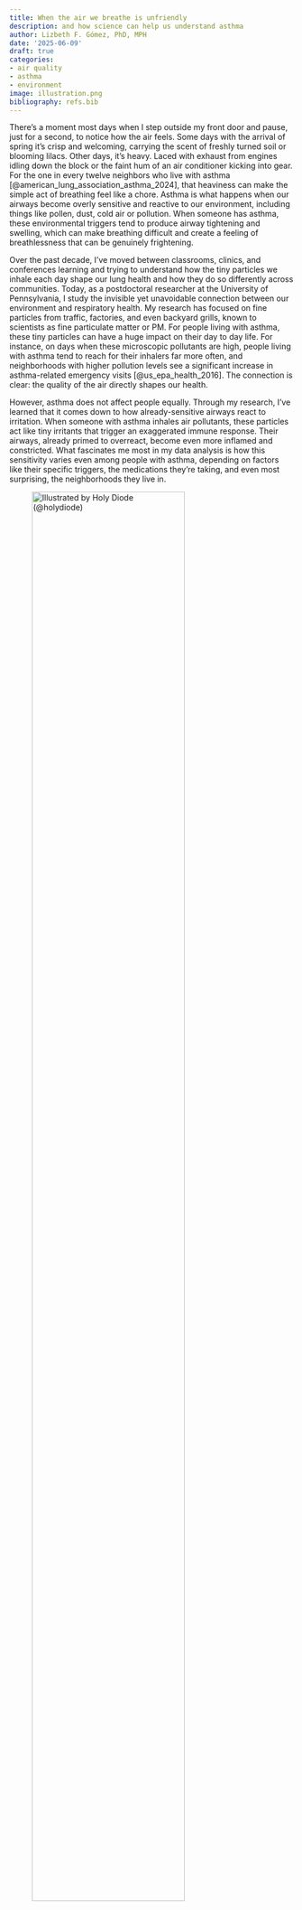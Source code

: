 ```yaml
---
title: When the air we breathe is unfriendly
description: and how science can help us understand asthma
author: Lizbeth F. Gómez, PhD, MPH
date: '2025-06-09'
draft: true
categories:
- air quality
- asthma
- environment
image: illustration.png
bibliography: refs.bib
---
```


There's a moment most days when I step outside my front door and pause, just for
a second, to notice how the air feels. Some days with the arrival of spring it's
crisp and welcoming, carrying the scent of freshly turned soil or blooming
lilacs. Other days, it's heavy. Laced with exhaust from engines idling down the
block or the faint hum of an air conditioner kicking into gear. For the one in
every twelve neighbors who live with asthma
[@american_lung_association_asthma_2024], that heaviness can make the simple act
of breathing feel like a chore. Asthma is what happens when our airways become
overly sensitive and reactive to our environment, including things like pollen,
dust, cold air or pollution. When someone has asthma, these environmental
triggers tend to produce airway tightening and swelling, which can make
breathing difficult and create a feeling of breathlessness that can be genuinely
frightening.

Over the past decade, I've moved between classrooms, clinics, and conferences
learning and trying to understand how the tiny particles we inhale each day
shape our lung health and how they do so differently across communities. Today,
as a postdoctoral researcher at the University of Pennsylvania, I study the
invisible yet unavoidable connection between our environment and respiratory
health. My research has focused on fine particles from traffic, factories, and
even backyard grills, known to scientists as fine particulate matter or PM. For
people living with asthma, these tiny particles can have a huge impact on their
day to day life. For instance, on days when these microscopic pollutants are
high, people living with asthma tend to reach for their inhalers far more often,
and neighborhoods with higher pollution levels see a significant increase in
asthma-related emergency visits [@us_epa_health_2016]. The connection is clear:
the quality of the air directly shapes our health.

However, asthma does not affect people equally. Through my research, I've
learned that it comes down to how already-sensitive airways react to irritation.
When someone with asthma inhales air pollutants, these particles act like tiny
irritants that trigger an exaggerated immune response. Their airways, already
primed to overreact, become even more inflamed and constricted. What fascinates
me most in my data analysis is how this sensitivity varies even among people
with asthma, depending on factors like their specific triggers, the medications
they're taking, and even most surprising, the neighborhoods they live in.

::: {.flex-container .align-center}
![Illustrated by <a href="https://www.holydiode.com/">Holy Diode</a> (<a href="https://www.instagram.com/holy.diode/">\@holydiode</a>)](illustration.png){width=80%}
:::

Asthma is not simply a story of invisible particles and scientific measurements.
It's also about lived experiences. About kids who hesitate on playgrounds,
friends who limit their outings on smoky wildfire days, hazy summer evenings,
and neighbors who rearrange their days based on air quality alerts. Asthma
brings to light something deeply human: our vulnerability to the environment we
live in. What strikes me most as a scientist is how changeable this situation
really is. While genetics do matter, our environment and the air we collectively
breathe often tip the scale between health and illness. In recent years,
innovative treatments tailored to individuals' allergic profiles and specific
environmental triggers have become increasingly available, significantly
reducing hospital visits. At a community level, we've learned that neighborhoods
with more green spaces, parks, trees, and community gardens have lower asthma
rates. These are practical and attainable local solutions that, if well funded
and advocated for, can benefit everyone.

Even at home, we can improve our indoor air quality through seemingly modest
steps like maintaining good ventilation, choosing household plants known to
absorb pollutants, or routinely checking for allergens such as mold or dust
mites. These steps may seem small, yet together they can significantly ease the
daily struggles of people living with asthma. Asthma is a reminder that air
doesn't respect fences or boundaries. What circulates through one home
inevitably touches another. In this interconnectedness lies a powerful
opportunity to combine scientific understanding with community-driven actions.
In the community-engaged work that I have done, I consistently champion the idea
that we can collectively make our neighborhoods healthier by making our voices
heard to policymakers who, at the end of the day, can enact meaningful changes
when it comes to regulating pollution.

As a researcher, my goal is to help develop treatments that specifically
consider air pollution and other environmental factors. In the future, I hope to
see doctors and scientists routinely working together, using air-quality data to
personalize asthma management so that treatments aren't just responding to
symptoms, but actively preventing them. The hope is that one day, our
neighborhoods will be places where air pollution no longer dictates the quality
of our health, and where breathing safely isn't an aspiration, but the everyday
reality we all enjoy.

<hr>

::: {.callout-note title="About the author" style="" icon=false}
[Lizbeth F. Gómez](https://www.linkedin.com/in/lizbeth-gomez/) is an asthma
researcher and environmental epidemiologist postdoctoral fellow in the Division
of Pulmonary, Allergy and Critical Care Medicine at University of Pennsylvania.
She has a master's in Public Health in Molecular Epidemiology and a PhD in
Environmental Health Sciences. When she isn't cleaning data, you can find her
tending her garden or experimenting with new recipes.
:::

::: {.flex-container .align-center}
![Lizbeth collecting community health data in San Juan, Puerto Rico (2019) as
part of research examining respiratory health impacts in the aftermath of
hurricanes Irma and Maria.](LGomez-PR.jpg){width=90%}
:::
